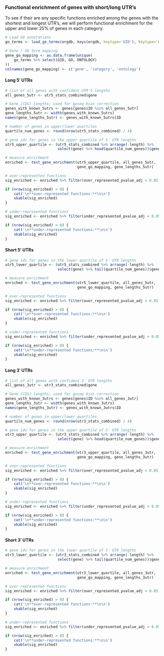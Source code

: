 ### Functional enrichment of genes with short/long UTR's

To see if their are any specific functions enriched among the genes with the
shortest and longest UTR's, we will perform functional enrichment for the upper
and lower 25% of genes in each category.

```r
# Load GO annotations
go_terms <- load_go_terms(orgdb, keys(orgdb, keytype='GID'), keytype='GID')

# Gene / GO term mapping
gene_go_mapping <- as.data.frame(unique(
    go_terms %>% select(GID, GO, ONTOLOGY)
))
colnames(gene_go_mapping) <- c('gene', 'category', 'ontology')
```

#### Long 5′ UTRs

```r
# list of all genes with confident UTR'5 lengths
all_genes_5utr <- utr5_stats_combined$gene

# Gene (CDS) lengths; used for goseq bias correction
genes_with_known_5utrs <- genes[genes$ID %in% all_genes_5utr]
gene_lengths_5utr <- width(genes_with_known_5utrs)
names(gene_lengths_5utr) <- genes_with_known_5utrs$ID

# number of genes in upper/lower quartiles
quartile_num_genes <- round(nrow(utr5_stats_combined) / 4)

# gene ids for genes in the upper quartile of 5′ UTR lengths
utr5_upper_quartile <- (utr5_stats_combined %>% arrange(-length) %>% 
                        select(gene) %>% head(quartile_num_genes))$gene

# measure enrichment
enriched <- test_gene_enrichment(utr5_upper_quartile, all_genes_5utr,
                                 gene_go_mapping, gene_lengths_5utr)

# over-represented functions
sig_enriched <- enriched %>% filter(over_represented_pvalue_adj < 0.05)

if (nrow(sig_enriched) > 0) {
    cat('\n**over-represented functions:**\n\n')
    xkable(sig_enriched)
}

# under-represented functions
sig_enriched <- enriched %>% filter(under_represented_pvalue_adj < 0.05)

if (nrow(sig_enriched) > 0) {
    cat('\n**under-represented functions:**\n\n')
    xkable(sig_enriched)
}
```

#### Short 5′ UTRs

```r
# gene ids for genes in the lower quartile of 5′ UTR lengths
utr5_lower_quartile <- (utr5_stats_combined %>% arrange(-length) %>% 
                        select(gene) %>% tail(quartile_num_genes))$gene

# measure enrichment
enriched <- test_gene_enrichment(utr5_lower_quartile, all_genes_5utr,
                                 gene_go_mapping, gene_lengths_5utr)

# over-represented functions
sig_enriched <- enriched %>% filter(over_represented_pvalue_adj < 0.05)

if (nrow(sig_enriched) > 0) {
    cat('\n**over-represented functions:**\n\n')
    xkable(sig_enriched)
}

# under-represented functions
sig_enriched <- enriched %>% filter(under_represented_pvalue_adj < 0.05)

if (nrow(sig_enriched) > 0) {
    cat('\n**under-represented functions:**\n\n')
    xkable(sig_enriched)
}
```

#### Long 3′ UTRs

```r
# list of all genes with confident 3′ UTR lengths
all_genes_3utr <- utr3_stats_combined$gene

# Gene (CDS) lengths; used for goseq bias correction
genes_with_known_3utrs <- genes[genes$ID %in% all_genes_3utr]
gene_lengths_3utr <- width(genes_with_known_3utrs)
names(gene_lengths_3utr) <- genes_with_known_3utrs$ID

# number of genes in upper/lower quartiles
quartile_num_genes <- round(nrow(utr3_stats_combined) / 4)

# gene ids for genes in the upper quartile of 3′ UTR lengths
utr3_upper_quartile <- (utr3_stats_combined %>% arrange(-length) %>% 
                        select(gene) %>% head(quartile_num_genes))$gene

# measure enrichment
enriched <- test_gene_enrichment(utr3_upper_quartile, all_genes_3utr,
                                 gene_go_mapping, gene_lengths_3utr)

# over-represented functions
sig_enriched <- enriched %>% filter(over_represented_pvalue_adj < 0.05)

if (nrow(sig_enriched) > 0) {
    cat('\n**over-represented functions:**\n\n')
    xkable(sig_enriched)
}

# under-represented functions
sig_enriched <- enriched %>% filter(under_represented_pvalue_adj < 0.05)

if (nrow(sig_enriched) > 0) {
    cat('\n**under-represented functions:**\n\n')
    xkable(sig_enriched)
}
```

#### Short 3′ UTRs

```r
# gene ids for genes in the lower quartile of 3′ UTR lengths
utr3_lower_quartile <- (utr3_stats_combined %>% arrange(-length) %>% 
                        select(gene) %>% tail(quartile_num_genes))$gene

# measure enrichment
enriched <- test_gene_enrichment(utr3_lower_quartile, all_genes_3utr,
                                 gene_go_mapping, gene_lengths_3utr)

# over-represented functions
sig_enriched <- enriched %>% filter(over_represented_pvalue_adj < 0.05)

if (nrow(sig_enriched) > 0) {
    cat('\n**over-represented functions:**\n\n')
    xkable(sig_enriched)
}

# under-represented functions
sig_enriched <- enriched %>% filter(under_represented_pvalue_adj < 0.05)

if (nrow(sig_enriched) > 0) {
    cat('\n**under-represented functions:**\n\n')
    xkable(sig_enriched)
}
```
